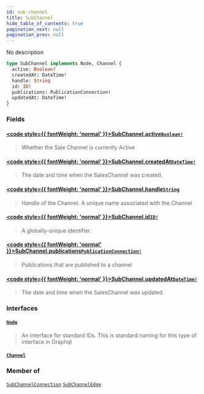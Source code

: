 ```yaml
---
id: sub-channel
title: SubChannel
hide_table_of_contents: true
pagination_next: null
pagination_prev: null
---
```








No description

```graphql
type SubChannel implements Node, Channel {
  active: Boolean!
  createdAt: DateTime!
  handle: String
  id: ID!
  publications: PublicationConnection!
  updatedAt: DateTime!
}
```


### Fields

#### [<code style={{ fontWeight: 'normal' }}>SubChannel.<b>active</b></code>](#)<Bullet />[`Boolean!`](/scalars/boolean) <Badge class="secondary" text="non-null"/> <Badge class="secondary" text="scalar"/>
> Whether the Sale Channel is currently Active
> 

#### [<code style={{ fontWeight: 'normal' }}>SubChannel.<b>createdAt</b></code>](#)<Bullet />[`DateTime!`](/scalars/date-time) <Badge class="secondary" text="non-null"/> <Badge class="secondary" text="scalar"/>
> The date and time when the SalesChannel was created.
> 

#### [<code style={{ fontWeight: 'normal' }}>SubChannel.<b>handle</b></code>](#)<Bullet />[`String`](/scalars/string) <Badge class="secondary" text="scalar"/>
> Handle of the Channel. A unique name associated with the Channel
> 

#### [<code style={{ fontWeight: 'normal' }}>SubChannel.<b>id</b></code>](#)<Bullet />[`ID!`](/scalars/id) <Badge class="secondary" text="non-null"/> <Badge class="secondary" text="scalar"/>
> A globally-unique identifier.
> 

#### [<code style={{ fontWeight: 'normal' }}>SubChannel.<b>publications</b></code>](#)<Bullet />[`PublicationConnection!`](/objects/publication-connection) <Badge class="secondary" text="non-null"/> <Badge class="secondary" text="object"/>
> Publications that are published to a channel
> 

#### [<code style={{ fontWeight: 'normal' }}>SubChannel.<b>updatedAt</b></code>](#)<Bullet />[`DateTime!`](/scalars/date-time) <Badge class="secondary" text="non-null"/> <Badge class="secondary" text="scalar"/>
> The date and time when the SalesChannel was updated.
> 

### Interfaces

#### [`Node`](/interfaces/node) <Badge class="secondary" text="interface"/>
> An interface for standard IDs. This is standard naming for this type of interface in Graphql
> 

#### [`Channel`](/interfaces/channel) <Badge class="secondary" text="interface"/>
> 
> 



### Member of

[`SubChannelConnection`](/objects/sub-channel-connection)  <Badge class="secondary" text="object"/><Bullet />[`SubChannelEdge`](/objects/sub-channel-edge)  <Badge class="secondary" text="object"/>




